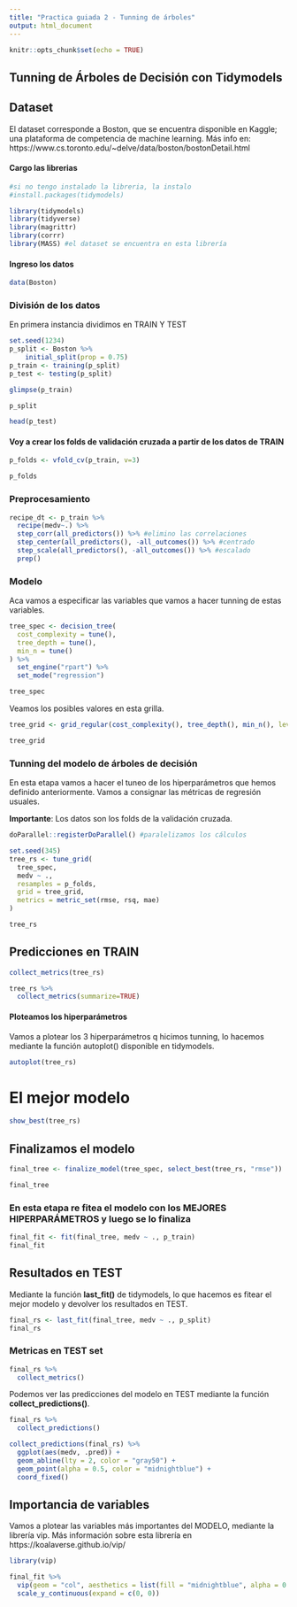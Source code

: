 ```yaml
---
title: "Practica guiada 2 - Tunning de árboles"
output: html_document
---
```


```r
knitr::opts_chunk$set(echo = TRUE)
```

## Tunning de Árboles de Decisión con Tidymodels

## Dataset

El dataset corresponde a Boston, que se encuentra disponible en Kaggle; una plataforma de competencia de machine learning. 
Más info en: https://www.cs.toronto.edu/~delve/data/boston/bostonDetail.html 

#### Cargo las librerias

```r
#si no tengo instalado la libreria, la instalo
#install.packages(tidymodels)
```


```r
library(tidymodels)
library(tidyverse)
library(magrittr)
library(corrr)
library(MASS) #el dataset se encuentra en esta librería 
```

#### Ingreso los datos

```r
data(Boston)
```

### División de los datos

En primera instancia dividimos en TRAIN Y TEST
```r
set.seed(1234)
p_split <- Boston %>%
    initial_split(prop = 0.75)
p_train <- training(p_split)
p_test <- testing(p_split)

glimpse(p_train)
```


```r
p_split
```

```r
head(p_test)
```


#### Voy a crear los folds de validación cruzada a partir de los datos de TRAIN
```r
p_folds <- vfold_cv(p_train, v=3)
```

```r
p_folds 
```



### Preprocesamiento

```r
recipe_dt <- p_train %>%
  recipe(medv~.) %>%
  step_corr(all_predictors()) %>% #elimino las correlaciones
  step_center(all_predictors(), -all_outcomes()) %>% #centrado
  step_scale(all_predictors(), -all_outcomes()) %>% #escalado
  prep() 
```


### Modelo
 
Aca vamos a especificar las variables que vamos a hacer tunning de estas variables. 

```r
tree_spec <- decision_tree(
  cost_complexity = tune(),
  tree_depth = tune(),
  min_n = tune()
) %>%
  set_engine("rpart") %>%
  set_mode("regression")

tree_spec
```

Veamos los posibles valores en esta grilla. 
```r
tree_grid <- grid_regular(cost_complexity(), tree_depth(), min_n(), levels = 4)

tree_grid
```


### Tunning del modelo de árboles de decisión

En esta etapa vamos a hacer el tuneo de los hiperparámetros que hemos definido anteriormente. Vamos a consignar las métricas de regresión usuales. 

**Importante**: Los datos son los folds de la validación cruzada. 
```r
doParallel::registerDoParallel() #paralelizamos los cálculos

set.seed(345)
tree_rs <- tune_grid(
  tree_spec,
  medv ~ .,
  resamples = p_folds,
  grid = tree_grid,
  metrics = metric_set(rmse, rsq, mae)
)

tree_rs
```

## Predicciones en TRAIN
```r
collect_metrics(tree_rs)
```

```r
tree_rs %>%
  collect_metrics(summarize=TRUE)
```




#### Ploteamos los hiperparámetros

Vamos a plotear los 3 hiperparámetros q hicimos tunning, lo hacemos mediante la función autoplot() disponible en tidymodels. 
```r
autoplot(tree_rs) 
```

# El mejor modelo
```r
show_best(tree_rs)
```

## Finalizamos el modelo
```r
final_tree <- finalize_model(tree_spec, select_best(tree_rs, "rmse"))

final_tree
```


### En esta etapa re fitea el modelo con los MEJORES HIPERPARÁMETROS y luego se lo finaliza
```r
final_fit <- fit(final_tree, medv ~ ., p_train)
final_fit
```



## Resultados en TEST

Mediante la función **last_fit()** de tidymodels, lo que hacemos es fitear el mejor modelo y devolver los resultados en TEST. 


```r
final_rs <- last_fit(final_tree, medv ~ ., p_split)
final_rs
```


### Metricas en TEST set
```r
final_rs %>%
  collect_metrics()
```



Podemos ver las predicciones del modelo en TEST mediante la función **collect_predictions()**.
```r
final_rs %>%
  collect_predictions()
```



```r
collect_predictions(final_rs) %>%
  ggplot(aes(medv, .pred)) +
  geom_abline(lty = 2, color = "gray50") +
  geom_point(alpha = 0.5, color = "midnightblue") +
  coord_fixed()
```



## Importancia de variables

Vamos a plotear las variables más importantes del MODELO, mediante la librería vip.
Más información sobre esta librería en https://koalaverse.github.io/vip/ 
```r
library(vip)

final_fit %>%
  vip(geom = "col", aesthetics = list(fill = "midnightblue", alpha = 0.8)) +
  scale_y_continuous(expand = c(0, 0))
```



